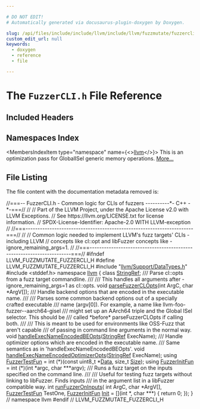 ```yaml
---

# DO NOT EDIT!
# Automatically generated via docusaurus-plugin-doxygen by Doxygen.

slug: /api/files/include/include/llvm/include/llvm/fuzzmutate/fuzzercli-h
custom_edit_url: null
keywords:
  - doxygen
  - reference
  - file

---
```





# The `FuzzerCLI.h` File Reference

<DoxygenPage pluginConfig={pluginConfig}>



## Included Headers

<IncludesList>
<IncludesListItem
  filePath="llvm/Support/DataTypes.h"
  permalink="/docs/api/files/include/include/llvm/include/llvm/support/datatypes-h"
  isLocal="true" />
<IncludesListItem
  filePath="stddef.h"
  permalink=""
  isLocal="false" />
</IncludesList>

## Namespaces Index

<MembersIndex>

<MembersIndexItem
  type="namespace"
  name={<><a href="/docs/api/namespaces/llvm">llvm</a></>}>
This is an optimization pass for GlobalISel generic memory operations. <a href="/docs/api/namespaces/llvm/#details">More...</a>
</MembersIndexItem>

</MembersIndex>


## File Listing

The file content with the documentation metadata removed is:

<ProgramListing>

<Link id="l00001" /><CodeLine lineNumber="1"><Highlight kind="comment">//===-- FuzzerCLI.h - Common logic for CLIs of fuzzers ----------&#42;- C++ -&#42;-===//</Highlight><Highlight kind="normal"></Highlight></CodeLine>
<Link id="l00002" /><CodeLine lineNumber="2"><Highlight kind="normal"></Highlight><Highlight kind="comment">//</Highlight><Highlight kind="normal"></Highlight></CodeLine>
<Link id="l00003" /><CodeLine lineNumber="3"><Highlight kind="normal"></Highlight><Highlight kind="comment">// Part of the LLVM Project, under the Apache License v2.0 with LLVM Exceptions.</Highlight><Highlight kind="normal"></Highlight></CodeLine>
<Link id="l00004" /><CodeLine lineNumber="4"><Highlight kind="normal"></Highlight><Highlight kind="comment">// See https://llvm.org/LICENSE.txt for license information.</Highlight><Highlight kind="normal"></Highlight></CodeLine>
<Link id="l00005" /><CodeLine lineNumber="5"><Highlight kind="normal"></Highlight><Highlight kind="comment">// SPDX-License-Identifier: Apache-2.0 WITH LLVM-exception</Highlight><Highlight kind="normal"></Highlight></CodeLine>
<Link id="l00006" /><CodeLine lineNumber="6"><Highlight kind="normal"></Highlight><Highlight kind="comment">//</Highlight><Highlight kind="normal"></Highlight></CodeLine>
<Link id="l00007" /><CodeLine lineNumber="7"><Highlight kind="normal"></Highlight><Highlight kind="comment">//===----------------------------------------------------------------------===//</Highlight><Highlight kind="normal"></Highlight></CodeLine>
<Link id="l00008" /><CodeLine lineNumber="8"><Highlight kind="normal"></Highlight><Highlight kind="comment">//</Highlight><Highlight kind="normal"></Highlight></CodeLine>
<Link id="l00009" /><CodeLine lineNumber="9"><Highlight kind="normal"></Highlight><Highlight kind="comment">// Common logic needed to implement LLVM&#39;s fuzz targets&#39; CLIs - including LLVM</Highlight><Highlight kind="normal"></Highlight></CodeLine>
<Link id="l00010" /><CodeLine lineNumber="10"><Highlight kind="normal"></Highlight><Highlight kind="comment">// concepts like cl::opt and libFuzzer concepts like -ignore&#95;remaining&#95;args=1.</Highlight><Highlight kind="normal"></Highlight></CodeLine>
<Link id="l00011" /><CodeLine lineNumber="11"><Highlight kind="normal"></Highlight><Highlight kind="comment">//</Highlight><Highlight kind="normal"></Highlight></CodeLine>
<Link id="l00012" /><CodeLine lineNumber="12"><Highlight kind="normal"></Highlight><Highlight kind="comment">//===----------------------------------------------------------------------===//</Highlight><Highlight kind="normal"></Highlight></CodeLine>
<Link id="l00013" /><CodeLine lineNumber="13"><Highlight kind="normal"></Highlight></CodeLine>
<Link id="l00014" /><CodeLine lineNumber="14"><Highlight kind="normal"></Highlight><Highlight kind="preprocessor">#ifndef LLVM&#95;FUZZMUTATE&#95;FUZZERCLI&#95;H</Highlight><Highlight kind="normal"></Highlight></CodeLine>
<Link id="l00015" /><CodeLine lineNumber="15"><Highlight kind="normal"></Highlight><Highlight kind="preprocessor">#define LLVM&#95;FUZZMUTATE&#95;FUZZERCLI&#95;H</Highlight><Highlight kind="normal"></Highlight></CodeLine>
<Link id="l00016" /><CodeLine lineNumber="16"><Highlight kind="normal"></Highlight></CodeLine>
<Link id="l00017" /><CodeLine lineNumber="17"><Highlight kind="normal"></Highlight><Highlight kind="preprocessor">#include &quot;<a href="/docs/api/files/include/include/llvm/include/llvm/support/datatypes-h">llvm/Support/DataTypes.h</a>&quot;</Highlight><Highlight kind="normal"></Highlight></CodeLine>
<Link id="l00018" /><CodeLine lineNumber="18"><Highlight kind="normal"></Highlight><Highlight kind="preprocessor">#include &lt;stddef.h&gt;</Highlight><Highlight kind="normal"></Highlight></CodeLine>
<Link id="l00019" /><CodeLine lineNumber="19"><Highlight kind="normal"></Highlight></CodeLine>
<Link id="l00020" /><CodeLine lineNumber="20"><Highlight kind="normal"></Highlight><Highlight kind="keyword">namespace </Highlight><Highlight kind="normal"><a href="/docs/api/namespaces/llvm">llvm</a> &#123;</Highlight></CodeLine>
<Link id="l00021" /><CodeLine lineNumber="21"><Highlight kind="normal"></Highlight></CodeLine>
<Link id="l00022" /><CodeLine lineNumber="22"><Highlight kind="normal"></Highlight><Highlight kind="keyword">class </Highlight><Highlight kind="normal"><a href="/docs/api/classes/llvm/stringref">StringRef</a>;</Highlight></CodeLine>
<Link id="l00023" /><CodeLine lineNumber="23"><Highlight kind="normal"></Highlight><Highlight kind="comment"></Highlight></CodeLine>
<Link id="l00024" /><CodeLine lineNumber="24"><Highlight kind="comment">/// Parse cl::opts from a fuzz target commandline.</Highlight></CodeLine>
<Link id="l00025" /><CodeLine lineNumber="25"><Highlight kind="comment">///</Highlight></CodeLine>
<Link id="l00026" /><CodeLine lineNumber="26"><Highlight kind="comment">/// This handles all arguments after -ignore&#95;remaining&#95;args=1 as cl::opts.</Highlight><Highlight kind="normal"></Highlight></CodeLine>
<Link id="l00027" /><CodeLine lineNumber="27"><Highlight kind="normal"></Highlight><Highlight kind="keywordtype">void</Highlight><Highlight kind="normal"> <a href="/docs/api/namespaces/llvm/#af5cd4e69dabe32160a42a6f2e7e0e38c">parseFuzzerCLOpts</a>(</Highlight><Highlight kind="keywordtype">int</Highlight><Highlight kind="normal"> ArgC, </Highlight><Highlight kind="keywordtype">char</Highlight><Highlight kind="normal"> &#42;ArgV&#91;&#93;);</Highlight></CodeLine>
<Link id="l00028" /><CodeLine lineNumber="28"><Highlight kind="normal"></Highlight><Highlight kind="comment"></Highlight></CodeLine>
<Link id="l00029" /><CodeLine lineNumber="29"><Highlight kind="comment">/// Handle backend options that are encoded in the executable name.</Highlight></CodeLine>
<Link id="l00030" /><CodeLine lineNumber="30"><Highlight kind="comment">///</Highlight></CodeLine>
<Link id="l00031" /><CodeLine lineNumber="31"><Highlight kind="comment">/// Parses some common backend options out of a specially crafted executable</Highlight></CodeLine>
<Link id="l00032" /><CodeLine lineNumber="32"><Highlight kind="comment">/// name (argv&#91;0&#93;). For example, a name like llvm-foo-fuzzer--aarch64-gisel</Highlight></CodeLine>
<Link id="l00033" /><CodeLine lineNumber="33"><Highlight kind="comment">/// might set up an AArch64 triple and the Global ISel selector. This should be</Highlight></CodeLine>
<Link id="l00034" /><CodeLine lineNumber="34"><Highlight kind="comment">/// called &#42;before&#42; parseFuzzerCLOpts if calling both.</Highlight></CodeLine>
<Link id="l00035" /><CodeLine lineNumber="35"><Highlight kind="comment">///</Highlight></CodeLine>
<Link id="l00036" /><CodeLine lineNumber="36"><Highlight kind="comment">/// This is meant to be used for environments like OSS-Fuzz that aren&#39;t capable</Highlight></CodeLine>
<Link id="l00037" /><CodeLine lineNumber="37"><Highlight kind="comment">/// of passing in command line arguments in the normal way.</Highlight><Highlight kind="normal"></Highlight></CodeLine>
<Link id="l00038" /><CodeLine lineNumber="38"><Highlight kind="normal"></Highlight><Highlight kind="keywordtype">void</Highlight><Highlight kind="normal"> <a href="/docs/api/namespaces/llvm/#a3d069b5b5139c3ccd0a63545bcfbb98a">handleExecNameEncodedBEOpts</a>(<a href="/docs/api/classes/llvm/stringref">StringRef</a> ExecName);</Highlight></CodeLine>
<Link id="l00039" /><CodeLine lineNumber="39"><Highlight kind="normal"></Highlight><Highlight kind="comment"></Highlight></CodeLine>
<Link id="l00040" /><CodeLine lineNumber="40"><Highlight kind="comment">/// Handle optimizer options which are encoded in the executable name.</Highlight></CodeLine>
<Link id="l00041" /><CodeLine lineNumber="41"><Highlight kind="comment">/// Same semantics as in &#39;handleExecNameEncodedBEOpts&#39;.</Highlight><Highlight kind="normal"></Highlight></CodeLine>
<Link id="l00042" /><CodeLine lineNumber="42"><Highlight kind="normal"></Highlight><Highlight kind="keywordtype">void</Highlight><Highlight kind="normal"> <a href="/docs/api/namespaces/llvm/#a7f99b185789990137a084d3fc1910b47">handleExecNameEncodedOptimizerOpts</a>(<a href="/docs/api/classes/llvm/stringref">StringRef</a> ExecName);</Highlight></CodeLine>
<Link id="l00043" /><CodeLine lineNumber="43"><Highlight kind="normal"></Highlight></CodeLine>
<Link id="l00044" /><CodeLine lineNumber="44" lineLink="/docs/api/namespaces/llvm/#a491e6f6c2e5bbd00141ccca7eacc68e1"><Highlight kind="normal"></Highlight><Highlight kind="keyword">using </Highlight><Highlight kind="normal"><a href="/docs/api/namespaces/llvm/#a491e6f6c2e5bbd00141ccca7eacc68e1">FuzzerTestFun</a> = int (&#42;)(</Highlight><Highlight kind="keyword">const</Highlight><Highlight kind="normal"> uint8&#95;t &#42;<a href="/docs/api/namespaces/llvm/#aa20539e89704d20b98b97e9c3feac934">Data</a>, </Highlight><Highlight kind="keywordtype">size&#95;t</Highlight><Highlight kind="normal"> <a href="/docs/api/files/lib/lib/analysis/inlineorder-cpp/#a7ee6f0cb51c3b9056199e9a0001fe8c3a6f6cb72d544962fa333e2e34ce64f719">Size</a>);</Highlight></CodeLine>
<Link id="l00045" /><CodeLine lineNumber="45" lineLink="/docs/api/namespaces/llvm/#aa25083b0e920b6f4e2ca06977bc43092"><Highlight kind="normal"></Highlight><Highlight kind="keyword">using </Highlight><Highlight kind="normal"><a href="/docs/api/namespaces/llvm/#aa25083b0e920b6f4e2ca06977bc43092">FuzzerInitFun</a> = int (&#42;)(</Highlight><Highlight kind="keywordtype">int</Highlight><Highlight kind="normal"> &#42;argc, </Highlight><Highlight kind="keywordtype">char</Highlight><Highlight kind="normal"> &#42;&#42;&#42;argv);</Highlight></CodeLine>
<Link id="l00046" /><CodeLine lineNumber="46"><Highlight kind="normal"></Highlight><Highlight kind="comment"></Highlight></CodeLine>
<Link id="l00047" /><CodeLine lineNumber="47"><Highlight kind="comment">/// Runs a fuzz target on the inputs specified on the command line.</Highlight></CodeLine>
<Link id="l00048" /><CodeLine lineNumber="48"><Highlight kind="comment">///</Highlight></CodeLine>
<Link id="l00049" /><CodeLine lineNumber="49"><Highlight kind="comment">/// Useful for testing fuzz targets without linking to libFuzzer. Finds inputs</Highlight></CodeLine>
<Link id="l00050" /><CodeLine lineNumber="50"><Highlight kind="comment">/// in the argument list in a libFuzzer compatible way.</Highlight><Highlight kind="normal"></Highlight></CodeLine>
<Link id="l00051" /><CodeLine lineNumber="51"><Highlight kind="normal"></Highlight><Highlight kind="keywordtype">int</Highlight><Highlight kind="normal"> <a href="/docs/api/namespaces/llvm/#a73f3f480c52fd84aac6182d798979181">runFuzzerOnInputs</a>(</Highlight></CodeLine>
<Link id="l00052" /><CodeLine lineNumber="52"><Highlight kind="normal">    </Highlight><Highlight kind="keywordtype">int</Highlight><Highlight kind="normal"> ArgC, </Highlight><Highlight kind="keywordtype">char</Highlight><Highlight kind="normal"> &#42;ArgV&#91;&#93;, <a href="/docs/api/namespaces/llvm/#a491e6f6c2e5bbd00141ccca7eacc68e1">FuzzerTestFun</a> TestOne,</Highlight></CodeLine>
<Link id="l00053" /><CodeLine lineNumber="53"><Highlight kind="normal">    <a href="/docs/api/namespaces/llvm/#aa25083b0e920b6f4e2ca06977bc43092">FuzzerInitFun</a> <a href="/docs/api/classes/llvm/init">Init</a> = &#91;&#93;(</Highlight><Highlight kind="keywordtype">int</Highlight><Highlight kind="normal"> &#42;, </Highlight><Highlight kind="keywordtype">char</Highlight><Highlight kind="normal"> &#42;&#42;&#42;) &#123; </Highlight><Highlight kind="keywordflow">return</Highlight><Highlight kind="normal"> 0; &#125;);</Highlight></CodeLine>
<Link id="l00054" /><CodeLine lineNumber="54"><Highlight kind="normal"></Highlight></CodeLine>
<Link id="l00055" /><CodeLine lineNumber="55"><Highlight kind="normal">&#125; </Highlight><Highlight kind="comment">// namespace llvm</Highlight><Highlight kind="normal"></Highlight></CodeLine>
<Link id="l00056" /><CodeLine lineNumber="56"><Highlight kind="normal"></Highlight></CodeLine>
<Link id="l00057" /><CodeLine lineNumber="57"><Highlight kind="normal"></Highlight><Highlight kind="preprocessor">#endif </Highlight><Highlight kind="comment">// LLVM&#95;FUZZMUTATE&#95;FUZZERCLI&#95;H</Highlight><Highlight kind="normal"></Highlight></CodeLine>

</ProgramListing>


</DoxygenPage>
